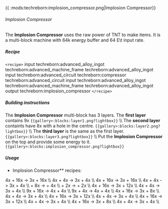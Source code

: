 {{ :mods:techreborn:implosion_compressor.png|Implosion
Compressor}}

###### Implosion Compressor

The **Implosion Compressor** uses the raw power of TNT to make
items. It is a multi-block machine with 64k energy buffer and 64 E\\t
input rate.

##### Recipe

`<recipe>` input techreborn:advanced_alloy_ingot
techreborn:advanced_machine_frame techreborn:advanced_alloy_ingot input
techreborn:advanced_circuit techreborn:compressor
techreborn:advanced_circuit input techreborn:advanced_alloy_ingot
techreborn:advanced_machine_frame techreborn:advanced_alloy_ingot output
techreborn:implosion_compressor `</recipe>`

##### Building instructions

The **Implosion Compressor** multi-block has 3 layers. The **first
layer** contains 9x
<Mcitem id="techreborn:advanced_machine_casing"/>
`{{gallery>:blocks:layer1.png?lightbox}}` \\\\ The
**second layer** containts have 8x
<Mcitem id="techreborn:advanced_machine_casing"/>
with a hole in the centre.
`{{gallery>:blocks:layer2.png?lightbox}}` \\\\ The **third
layer** is the same as the first layer.
`{{gallery>:blocks:layer3.png?lightbox}}` \\\\ Put the
**Implosion Compressor** on the top and provide some energy to it.
`{{gallery>:blocks:implosion_compressor.png?lightbox}}`

##### Usage

- Implosion Compressor** recipes:

4x <Mcitem id="techreborn:diamond_dust"/> + 16x
<Mcitem id="minecraft:tnt"/> -\> 3x
<Mcitem id="minecraft:diamond"/> + 16x
<Mcitem id="techreborn:dark_ashes_dust"/>\\\\ 4x
<Mcitem id="techreborn:diamond_dust"/> + 4x
<Mcitem id="minecraft:end_crystal"/> -\> 3x
<Mcitem id="minecraft:diamond"/> + 4x
<Mcitem id="techreborn:ender_eye_small_dust"/>\\\\
4x <Mcitem id="techreborn:emerald_dust"/> + 16x
<Mcitem id="minecraft:tnt"/> -\> 3x
<Mcitem id="minecraft:emerald"/> + 16x
<Mcitem id="techreborn:dark_ashes_dust"/>\\\\ 4x
<Mcitem id="techreborn:emerald_dust"/> + 4x
<Mcitem id="minecraft:end_crystal"/> -\> 3x
<Mcitem id="minecraft:emerald"/> + 4x
<Mcitem id="techreborn:ender_eye_small_dust"/>\\\\
<Mcitem id="techreborn:iridium_alloy_ingot"/> + 8x
<Mcitem id="minecraft:tnt"/> -\>
<Mcitem id="techreborn:iridium_alloy_plate"/> + 4x
<Mcitem id="techreborn:dark_ashes_dust"/>\\\\
<Mcitem id="techreborn:iridium_alloy_ingot"/> + 2x
<Mcitem id="minecraft:end_crystal"/> -\>
<Mcitem id="techreborn:iridium_alloy_plate"/> + 2x
<Mcitem id="techreborn:ender_eye_small_dust"/>\\\\
4x <Mcitem id="techreborn:peridot_dust"/> + 16x
<Mcitem id="minecraft:tnt"/> -\> 3x
<Mcitem id="techreborn:peridot_gem"/> + 12x
<Mcitem id="techreborn:dark_ashes_dust"/>\\\\ 4x
<Mcitem id="techreborn:peridot_dust"/> + 4x
<Mcitem id="minecraft:end_crystal"/> -\> 3x
<Mcitem id="techreborn:peridot_gem"/> + 4x
<Mcitem id="techreborn:ender_eye_small_dust"/>\\\\
9x <Mcitem id="minecraft:redstone_block"/> + 16x
<Mcitem id="minecraft:tnt"/> -\> 4x
<Mcitem id="techreborn:red_garnet_dust"/> + 4x
<Mcitem id="techreborn:dark_ashes_dust"/>\\\\ 9x
<Mcitem id="minecraft:redstone_block"/> + 4x
<Mcitem id="minecraft:end_crystal"/> -\> 4x
<Mcitem id="techreborn:red_garnet_dust"/> + 4x
<Mcitem id="techreborn:ender_eye_small_dust"/>\\\\
4x <Mcitem id="techreborn:red_garnet_dust"/> + 16x
<Mcitem id="minecraft:tnt"/> -\> 3x
<Mcitem id="techreborn:red_garnet_gem"/> + 8x
<Mcitem id="techreborn:dark_ashes_dust"/>\\\\ 4x
<Mcitem id="techreborn:red_garnet_dust"/> + 4x
<Mcitem id="minecraft:end_crystal"/> -\> 3x
<Mcitem id="techreborn:red_garnet_gem"/> + 4x
<Mcitem id="techreborn:ender_eye_small_dust"/>\\\\
4x <Mcitem id="techreborn:ruby_dust"/> + 16x
<Mcitem id="minecraft:tnt"/> -\> 3x
<Mcitem id="techreborn:ruby_gem"/> + 12x
<Mcitem id="techreborn:dark_ashes_dust"/>\\\\ 4x
<Mcitem id="techreborn:ruby_dust"/> + 4x
<Mcitem id="minecraft:end_crystal"/> -\> 3x
<Mcitem id="techreborn:ruby_gem"/> + 4x
<Mcitem id="techreborn:ender_eye_small_dust"/>\\\\
4x <Mcitem id="techreborn:sapphire_dust"/> + 16x
<Mcitem id="minecraft:tnt"/> -\> 3x
<Mcitem id="techreborn:sapphire_gem"/> + 12x
<Mcitem id="techreborn:dark_ashes_dust"/>\\\\ 4x
<Mcitem id="techreborn:sapphire_dust"/> + 4x
<Mcitem id="minecraft:end_crystal"/> -\> 3x
<Mcitem id="techreborn:sapphire_gem"/> + 4x
<Mcitem id="techreborn:ender_eye_small_dust"/>\\\\
4x <Mcitem id="techreborn:yellow_garnet_dust"/> +
16x <Mcitem id="minecraft:tnt"/> -\> 3x
<Mcitem id="techreborn:yellow_garnet_gem"/> + 8x
<Mcitem id="techreborn:dark_ashes_dust"/>\\\\ 4x
<Mcitem id="techreborn:yellow_garnet_dust"/> + 4x
<Mcitem id="minecraft:end_crystal"/> -\> 3x
<Mcitem id="techreborn:yellow_garnet_gem"/> + 4x
<Mcitem id="techreborn:ender_eye_small_dust"/>\\\\
